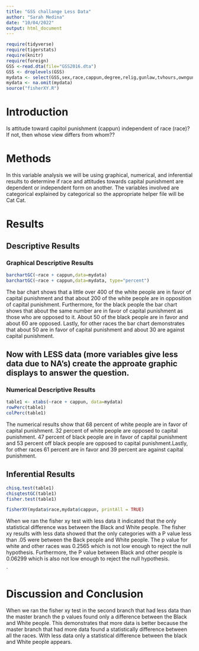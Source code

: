 ```yaml
---
title: "GSS challange Less Data"
author: "Sarah Medina"
date: "10/04/2022"
output: html_document
---
```








```r
require(tidyverse)
require(tigerstats)
require(knitr)
require(foreign)
GSS <-read.dta(file="GSS2016.dta")
GSS <- droplevels(GSS)
mydata <- select(GSS,sex,race,cappun,degree,relig,gunlaw,tvhours,owngun,age,wordsum)
mydata <- na.omit(mydata)
source("fisherXY.R")

```

# Introduction

<!--In this section you explain what you are trying to show.  Where did the data come from?  What is the research or other question you are trying to answer?.  If you skimp in this section expect to be marked down in your grade. Paint a picture of the project a couple of paragraphs is expected!-->

Is attitude toward capitol punishment (cappun) independent of race (race)?
If not, then whose view differs from whom??

# Methods

In this variable analysis we will be using graphical, numerical, and inferential results to determine if race and attitudes towards capital punishment are dependent or independent form on another. The variables involved are categorical explained by categorical so the appropriate helper file will be Cat Cat. 
<!--Decide on your methods:  use "variable analysis" or other appropriate descriptors.  Make sure to choose at least one graphical method and at least one numerical method. Discuss what data manipulations may be needed for example subsetting or other binning procedures and what sort of graphical displays and inferential tools will be used!-->

# Results

<!--Divide this section into two sub-sections:  One for your descriptive  results and one for your inferential results.!-->

## Descriptive Results

### Graphical Descriptive Results

```r
barchartGC(~race + cappun,data=mydata)
barchartGC(~race + cappun,data=mydata, type="percent")

```
<!--Graphical results here.  Make sure to show your code.  Provide appropriate labels for axes, giving units if possible, and provide a good title for the graph, too.  Use the graphical results to describe the patterns if any that exist in the data as focused toward the research question. Bottom line is to explain the features of the graph that are relevant to conforming or departing to what is expected by your null hypothesis !-->

The bar chart shows that a little over 400 of the white people are in favor of capital punishment and that about 200 of the white people are in opposition of capital punishment. Furthermore, for the black people the bar chart shows that about the same number are in favor of capital punishment as those who are opposed to it. About 50 of the black people are in favor and about 60 are opposed. Lastly, for other races the bar chart demonstrates that about 50 are in favor of capital punishment and about 30 are against capital punishment.



## Now with LESS data (more variables give less data due to NA's) create the approate graphic displays to answer the question.





### Numerical Descriptive Results

<!--Numerical results go here. Use the numerical results to describe the patterns if any that exist in the data as focused toward the research question!-->

```r
table1 <- xtabs(~race + cappun, data=mydata)
rowPerc(table1)
colPerc(table1)
```

The numerical results show that 68 percent of white people are in favor of capital punishment. 32 percent of white people are opposed to capital punishment. 47 percent of black people are in favor of capital punishment and 53 percent off black people are opposed to capital punishment.Lastly, for other races 61 percent are in favor and 39 percent are against capital punishment.


## Inferential Results
```r
chisq.test(table1)
chisqtestGC(table1)
fisher.test(table1)
```

```r
fisherXY(mydata$race,mydata$cappun, printAll = TRUE)
```

When we ran the fisher xy test with less data it indicated that the only statistical difference was between the Black and White people. The fisher xy results with less data showed that the only categories with a P value less than .05 were between the Back people and White people. The p value for white and other races was 0.2565 which is not low enough to reject the null hypothesis. Furthermore, the P value between Black and other people is 0.06299 which is also not low enough to reject the null hypothesis. 



<!--State hypothesis clearly.  Make sure your discussion of the inferential test covers all the aspects that the test output produces, such as test statistic, p-value etc.  Make a decision about the null hypothesis, explain the assumptions on which the selected test/procedure was based, and why the chosen procedure satisfys the assumptions and is appropriate to answer the research question!-->

`



# Discussion and Conclusion

When we ran the fisher xy test in the second branch that had less data than the master branch the p values found only a difference between the Black and White people. This demonstrates that more data is better because the master branch that had more data found a statistically difference between all the races. With less data only a statistical difference between the black and White people appears.

<!--Discussion and conclusion here.  If you found a relationship be sure to consider whether the relationship occurs because one of the variavbles causes the other, or whether they perhasps are related for some other reason.  Watch the chapter 6 videos from the GeorgeTown videos collection.!-->
